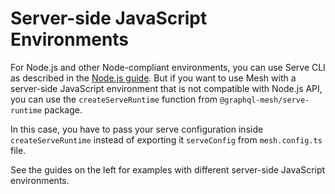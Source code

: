 # Server-side JavaScript Environments

For Node.js and other Node-compliant environments, you can use Serve CLI as described in the
[Node.js guide](/v1/serve/deployment/runtimes/nodejs). But if you want to use Mesh with a
server-side JavaScript environment that is not compatible with Node.js API, you can use the
`createServeRuntime` function from `@graphql-mesh/serve-runtime` package.

In this case, you have to pass your serve configuration inside `createServeRuntime` instead of
exporting it `serveConfig` from `mesh.config.ts` file.

See the guides on the left for examples with different server-side JavaScript environments.

